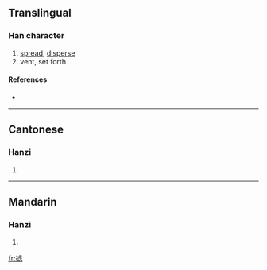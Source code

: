 {{see|攄}}
==Translingual==

===Han character===
{{Han char|rn=64|rad=手|as=10|sn=13|four=|canj=手卜心心 (QYPP), X手卜心心 (XQYPP)}}

# [[spread]], [[disperse]]
# vent, set forth

====References====
* {{Han ref|kx=0449.081|hdz=31931.040|uh=6445|ud=25669}}

----

==Cantonese==

===Hanzi===
{{yue-hanzi|jyut=|y=syu1}}

# {{defn|Cantonese}}

----

==Mandarin==

===Hanzi===
{{cmn-hanzi|tra=攄|pin=[[jiū]] ([[jiu1]]), [[liú]] ([[liu2]]), [[shū]] ([[shu1]])|wg=chiu<sup>1</sup>, liu<sup>2</sup>, shu<sup>1</sup>}}

# {{defn|Mandarin}}

[[fr:摅]]